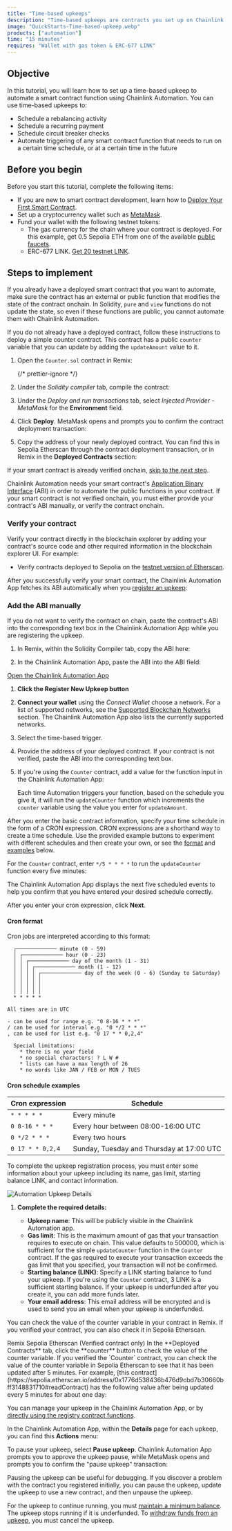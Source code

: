 ```yaml
---
title: "Time-based upkeeps"
description: "Time-based upkeeps are contracts you set up on Chainlink Automation that allow you to run a smart contract function automatically according to a custom schedule that you define. Time-based upkeeps are similar to cron jobs."
image: "QuickStarts-Time-based-upkeep.webp"
products: ["automation"]
time: "15 minutes"
requires: "Wallet with gas token & ERC-677 LINK"
---
```



## Objective

In this tutorial, you will learn how to set up a time-based upkeep to automate a smart contract function using Chainlink Automation. You can use time-based upkeeps to:

- Schedule a rebalancing activity
- Schedule a recurring payment
- Schedule circuit breaker checks
- Automate triggering of any smart contract function that needs to run on a certain time schedule, or at a certain time in the future

## Before you begin

Before you start this tutorial, complete the following items:

- If you are new to smart contract development, learn how to [Deploy Your First Smart Contract](/quickstarts/deploy-your-first-contract).
- Set up a cryptocurrency wallet such as [MetaMask](https://metamask.io/).
- Fund your wallet with the following testnet tokens:
  - The gas currency for the chain where your contract is deployed. For this example, get 0.5 Sepolia ETH from one of the available [public faucets](https://faucetlink.to/sepolia).
  - ERC-677 LINK. [Get 20 testnet LINK](https://faucets.chain.link/).

## Steps to implement

<Accordion title="Deploy a smart contract to automate" number={1}>

If you already have a deployed smart contract that you want to automate, make sure the contract has an external or public function that modifies the state of the contract onchain. In Solidity, `pure` and `view` functions do not update the state, so even if these functions are public, you cannot automate them with Chainlink Automation.

If you do not already have a deployed contract, follow these instructions to deploy a simple counter contract. This contract has a public `counter` variable that you can update by adding the `updateAmount` value to it.

1. Open the `Counter.sol` contract in Remix:

   {/* prettier-ignore */}
   <CodeSample src="samples/Automation/Counter.sol" />

1. Under the _Solidity compiler_ tab, compile the contract:

   <ClickToZoom src="/images/automation/qs-time-based-upkeep/compile-counter.png" alt="Compile contract" />

1. Under the _Deploy and run transactions_ tab, select _Injected Provider - MetaMask_ for the **Environment** field.

   <ClickToZoom src="/images/automation/qs-time-based-upkeep/injected-provider.png" alt="Remix Environment field" />

1. Click **Deploy**. MetaMask opens and prompts you to confirm the contract deployment transaction:

   <ClickToZoom
     src="/images/automation/qs-time-based-upkeep/metamask-contract-deployment.png"
     alt="Confirm MetaMask contract deployment transaction"
   />

1. Copy the address of your newly deployed contract. You can find this in Sepolia Etherscan through the contract deployment transaction, or in Remix in the **Deployed Contracts** section:

   <ClickToZoom
     src="/images/automation/qs-time-based-upkeep/metamask-contract-deployment.png"
     alt="Confirm MetaMask contract deployment transaction"
   />

</Accordion>

<Accordion title="Provide contract information" number={2}>

If your smart contract is already verified onchain, [skip to the next step](#register-a-new-upkeep).

Chainlink Automation needs your smart contract's [Application Binary Interface](https://docs.soliditylang.org/en/develop/abi-spec.html) (ABI) in order to automate the public functions in your contract. If your smart contract is not verified onchain, you must either provide your contract's ABI manually, or verify the contract onchain.

### Verify your contract

Verify your contract directly in the blockchain explorer by adding your contract's source code and other required information in the blockchain explorer UI. For example:

- Verify contracts deployed to Sepolia on the [testnet version of Etherscan](https://sepolia.etherscan.io/verifyContract).

After you successfully verify your smart contract, the Chainlink Automation App fetches its ABI automatically when you [register an upkeep](#register-a-new-upkeep):

<ClickToZoom src="/images/automation/qs-time-based-upkeep/abi-fetched.png" alt="ABI fetched automatically" />

### Add the ABI manually

If you do not want to verify the contract on chain, paste the contract's ABI into the corresponding text box in the Chainlink Automation App while you are registering the upkeep.

1.  In Remix, within the Solidity Compiler tab, copy the ABI here:

    <ClickToZoom src="/images/automation/qs-time-based-upkeep/get-abi-remix.png" alt="Remix Copy ABI" />

1.  In the Chainlink Automation App, paste the ABI into the ABI field:

    <ClickToZoom
      src="/images/automation/qs-time-based-upkeep/couldnt-fetch-abi-ui.png"
      alt="Chainlink Automation App ABI field"
    />

</Accordion>

<Accordion title="Register a new Upkeep" number={3}>

<div class="remix-callout">
  <a href="https://automation.chain.link">Open the Chainlink Automation App</a>
</div>

1. **Click the Register New Upkeep button**

   <ClickToZoom src="/images/automation/auto-ui-home.png" alt="Click Register New Upkeep" />

1. **Connect your wallet** using the _Connect Wallet_ choose a network. For a list of supported networks, see the [Supported Blockchain Networks](/chainlink-automation/overview/supported-networks) section. The Chainlink Automation App also lists the currently supported networks.

   <ClickToZoom src="/images/automation/auto-ui-wallet.png" alt="Connect With Metamask" />

1. Select the time-based trigger.

1. Provide the address of your deployed contract. If your contract is not verified, paste the ABI into the corresponding text box.

1. If you're using the `Counter` contract, add a value for the function input in the Chainlink Automation App:

   <ClickToZoom src="/images/automation/qs-time-based-upkeep/update-amount.png" alt="Function input" />

   Each time Automation triggers your function, based on the schedule you give it, it will run the `updateCounter` function which increments the `counter` variable using the value you enter for `updateAmount`.

</Accordion>

<Accordion title="Specify the time schedule" number={4}>

After you enter the basic contract information, specify your time schedule in the form of a CRON expression. CRON expressions are a shorthand way to create a time schedule. Use the provided example buttons to experiment with different schedules and then create your own, or see the [format](#cron-format) and [examples](#cron-schedule-examples) below.

For the `Counter` contract, enter `*/5 * * * *` to run the `updateCounter` function every five minutes:

<ClickToZoom src="/images/automation/qs-time-based-upkeep/time-schedule.png" alt="Time schedule example" />

The Chainlink Automation App displays the next five scheduled events to help you confirm that you have entered your desired schedule correctly.

After you enter your cron expression, click **Next**.

#### Cron format

Cron jobs are interpreted according to this format:

```
  ┌───────────── minute (0 - 59)
  │ ┌───────────── hour (0 - 23)
  │ │ ┌───────────── day of the month (1 - 31)
  │ │ │ ┌───────────── month (1 - 12)
  │ │ │ │ ┌───────────── day of the week (0 - 6) (Sunday to Saturday)
  │ │ │ │ │
  │ │ │ │ │
  │ │ │ │ │
  * * * * *

All times are in UTC

- can be used for range e.g. "0 8-16 * * *"
/ can be used for interval e.g. "0 */2 * * *"
, can be used for list e.g. "0 17 * * 0,2,4"

  Special limitations:
    * there is no year field
    * no special characters: ? L W #
    * lists can have a max length of 26
    * no words like JAN / FEB or MON / TUES
```

#### Cron schedule examples

| Cron expression  | Schedule                                  |
| ---------------- | ----------------------------------------- |
| `* * * * *`      | Every minute                              |
| `0 8-16 * * *`   | Every hour between 08:00-16:00 UTC        |
| `0 */2 * * *`    | Every two hours                           |
| `0 17 * * 0,2,4` | Sunday, Tuesday and Thursday at 17:00 UTC |

</Accordion>

<Accordion title="Entering upkeep details" number={5}>

To complete the upkeep registration process, you must enter some information about your upkeep including its name, gas limit, starting balance LINK, and contact information.

![Automation Upkeep Details](/images/automation/automation-upkeep-details.png)

1. **Complete the required details:**

   - **Upkeep name**: This will be publicly visible in the Chainlink Automation app.
   - **Gas limit**: This is the maximum amount of gas that your transaction requires to execute on chain. This value defaults to 500000, which is sufficient for the simple `updateCounter` function in the `Counter` contract. If the gas required to execute your transaction exceeds the gas limit that you specified, your transaction will not be confirmed.
   - **Starting balance (LINK)**: Specify a LINK starting balance to fund your upkeep. If you're using the `Counter` contract, 3 LINK is a sufficient starting balance. If your upkeep is underfunded after you create it, you can add more funds later.
   - **Your email address**: This email address will be encrypted and is used to send you an email when your upkeep is underfunded.

</Accordion>

<Accordion title="Check your counter variable" number={6}>

You can check the value of the counter variable in your contract in Remix. If you verified your contract, you can also check it in Sepolia Etherscan.

<TabsContent sharedStore="remixOrEtherscan" client:visible>
<Fragment slot="tab.1">Remix</Fragment>
<Fragment slot="tab.2">Sepolia Etherscan (Verified contract only)</Fragment>
<Fragment slot="panel.1">
In the **Deployed Contracts** tab, click the **counter** button to check the value of the counter variable.

<ClickToZoom src="/images/automation/qs-time-based-upkeep/remix-check-counter.png" alt="Check counter variable" />

</Fragment>
<Fragment slot="panel.2">
If you verified the `Counter` contract, you can check the value of the counter variable in Sepolia Etherscan to see that it has been updated after 5 minutes. For example, [this contract](https://sepolia.etherscan.io/address/0x1776d538436b476d9cbd7b30660bff3148831710#readContract) has the following value after being updated every 5 minutes for about one day:

<ClickToZoom src="/images/automation/qs-time-based-upkeep/check-counter.png" alt="Check counter variable" />
</Fragment>
</TabsContent>

</Accordion>

<Accordion title="Manage your upkeep" number={7}>

You can manage your upkeep in the Chainlink Automation App, or by [directly using the registry contract functions](/chainlink-automation/guides/manage-upkeeps#interacting-directly-with-the-chainlink-automation-registry).

In the Chainlink Automation App, within the **Details** page for each upkeep, you can find this **Actions** menu:

<ClickToZoom src="/images/automation/qs-time-based-upkeep/upkeep-actions-menu.png" alt="Upkeep actions menu" />

To pause your upkeep, select **Pause upkeep**. Chainlink Automation App prompts you to approve the upkeep pause, while MetaMask opens and prompts you to confirm the "pause upkeep" transaction:

<ClickToZoom src="/images/automation/qs-time-based-upkeep/approve-upkeep-pause.png" alt="Approve upkeep pause" />
<ClickToZoom src="/images/automation/qs-time-based-upkeep/metamask-pause-upkeep.png" alt="MetaMask pause upkeep" />

Pausing the upkeep can be useful for debugging. If you discover a problem with the contract you registered initially, you can pause the upkeep, update the upkeep to use a new contract, and then unpause the upkeep.

For the upkeep to continue running, you must [maintain a minimum balance](/chainlink-automation/guides/manage-upkeeps#maintain-a-minimum-balance). The upkeep stops running if it is underfunded. To [withdraw funds from an upkeep](/chainlink-automation/guides/manage-upkeeps#withdraw-funds), you must cancel the upkeep.

</Accordion>
